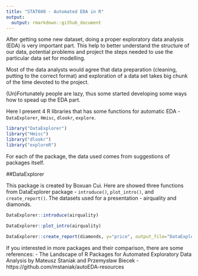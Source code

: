 ```yaml
---
title: "STAT600 - Automated EDA in R"
output:
  output: rmarkdown::github_document
---
```


After getting some new dataset, doing a proper exploratory data analysis (EDA) is very important part. This help to better understand the structure of our data, potential problems and project the steps needed to use the particular data set for modelling. 

Most of the data analysts would agree that data preparation (cleaning, putting to the correct format) and exploration of a data set takes big chunk of the time devoted to the project. 

(Un)Fortunately people are lazy, thus some started developing some ways how to spead up the EDA part. 

Here I present 4 R libraries that has some functions for automatic EDA - `DataExplorer`, `Hmisc`, `dlookr`, `explore`.

```r
library("DataExplorer")
library("Hmisc")
library("dlookr")
library("exploreR")
```

For each of the package, the data used comes from suggestions of packages itself. 

##DataExplorer

This package is created by Boxuan Cui. Here are showed three functions from DataExplorer package - `introduce()`, `plot_intro()`, and `create_report()`. The datasets used for a presentation - airquality and diamonds. 

```r
DataExplorer::introduce(airquality)
```

```r
DataExplorer::plot_intro(airquality)
```

```r
DataExplorer::create_report(diamonds, y="price", output_file="DataExplorer_diamonds_report.html")
```



If you interested in more packages and their comparison, there are some references:
 - The Landscape of R Packages for Automated Exploratory Data Analysis by Mateusz Staniak and Przemysław Biecek
 - https://github.com/mstaniak/autoEDA-resources
